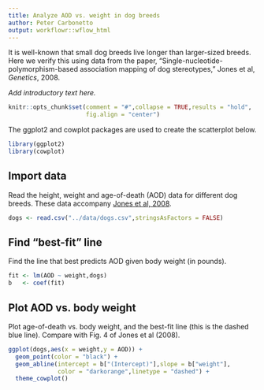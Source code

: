 ```yaml
---
title: Analyze AOD vs. weight in dog breeds
author: Peter Carbonetto
output: workflowr::wflow_html
---
```


It is well-known that small dog breeds live longer than larger-sized 
breeds. Here we verify this using data from the paper, "Single-nucleotide-
polymorphism-based association mapping of dog stereotypes," Jones
et al, *Genetics*, 2008.

*Add introductory text here.*

```r
knitr::opts_chunk$set(comment = "#",collapse = TRUE,results = "hold",
                      fig.align = "center")
```

The ggplot2 and cowplot packages are used to create the scatterplot
below.

```r
library(ggplot2)
library(cowplot)
```

Import data
-----------

Read the height, weight and age-of-death (AOD) data for different
dog breeds. These data accompany [Jones et al, 2008][jones-2008].

```r
dogs <- read.csv("../data/dogs.csv",stringsAsFactors = FALSE)
```

Find "best-fit" line
--------------------

Find the line that best predicts AOD given body weight (in pounds).

```r
fit <- lm(AOD ~ weight,dogs)
b   <- coef(fit)
```

Plot AOD vs. body weight
------------------------

Plot age-of-death vs. body weight, and the best-fit line (this is the
dashed blue line). Compare with Fig. 4 of Jones et al (2008).

```r
ggplot(dogs,aes(x = weight,y = AOD)) +
  geom_point(color = "black") +
  geom_abline(intercept = b["(Intercept)"],slope = b["weight"],
              color = "darkorange",linetype = "dashed") +
  theme_cowplot()
```

[jones-2008]: https://doi.org/10.1534/genetics.108.087866
